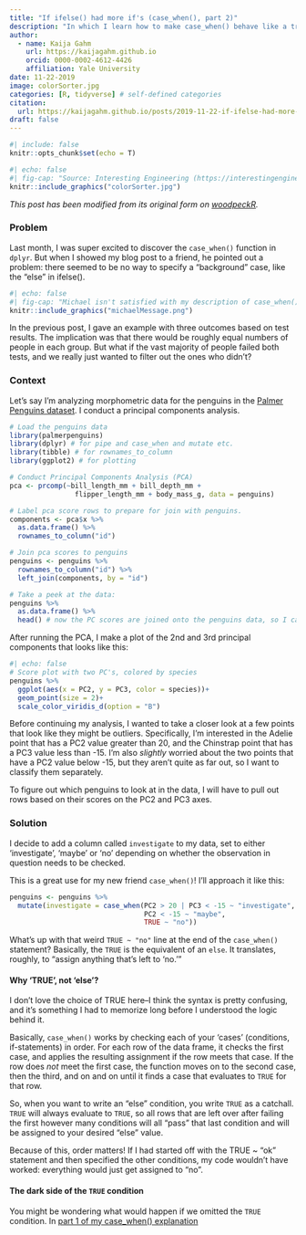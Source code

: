 ```yaml
---
title: "If ifelse() had more if's (case_when(), part 2)"
description: "In which I learn how to make case_when() behave like a true if/else, including the else part. What happens when you only want to assign particular outcomes to a few cases, without touching the rest? Or if you want to bulk-assign all the unspecified cases to one outcome? The syntax is weird, but it works."
author:
  - name: Kaija Gahm
    url: https://kaijagahm.github.io
    orcid: 0000-0002-4612-4426
    affiliation: Yale University
date: 11-22-2019
image: colorSorter.jpg
categories: [R, tidyverse] # self-defined categories
citation: 
  url: https://kaijagahm.github.io/posts/2019-11-22-if-ifelse-had-more-ifs-and-an-else
draft: false
---
```


```r
#| include: false
knitr::opts_chunk$set(echo = T)
```

```r
#| echo: false
#| fig-cap: "Source: Interesting Engineering (https://interestingengineering.com/video/make-your-very-own-arduino-based-color-candy-sorting-machine)"
knitr::include_graphics("colorSorter.jpg")
```

*This post has been modified from its original form on [woodpeckR](https://thewoodpeckr.wordpress.com/2019/11/22/if-ifelse-had-more-ifs-and-an-else/).*

### Problem

Last month, I was super excited to discover the `case_when()` function in `dplyr`. But when I showed my blog post to a friend, he pointed out a problem: there seemed to be no way to specify a “background” case, like the “else” in ifelse(). 

```r
#| echo: false
#| fig-cap: "Michael isn't satisfied with my description of case_when()."
knitr::include_graphics("michaelMessage.png")
```

In the previous post, I gave an example with three outcomes based on test results. The implication was that there would be roughly equal numbers of people in each group. But what if the vast majority of people failed both tests, and we really just wanted to filter out the ones who didn’t?

### Context

Let's say I'm analyzing morphometric data for the penguins in the [Palmer Penguins dataset](https://allisonhorst.github.io/palmerpenguins/articles/intro.html). I conduct a principal components analysis.

```r
# Load the penguins data
library(palmerpenguins)
library(dplyr) # for pipe and case_when and mutate etc.
library(tibble) # for rownames_to_column
library(ggplot2) # for plotting

# Conduct Principal Components Analysis (PCA)
pca <- prcomp(~bill_length_mm + bill_depth_mm + 
                flipper_length_mm + body_mass_g, data = penguins)

# Label pca score rows to prepare for join with penguins.
components <- pca$x %>% 
  as.data.frame() %>%
  rownames_to_column("id")

# Join pca scores to penguins
penguins <- penguins %>%
  rownames_to_column("id") %>% 
  left_join(components, by = "id")
```

```r
# Take a peek at the data:
penguins %>%
  as.data.frame() %>%
  head() # now the PC scores are joined onto the penguins data, so I can use it in plotting.
```

After running the PCA, I make a plot of the 2nd and 3rd principal components that looks like this: 
```r
#| echo: false
# Score plot with two PC's, colored by species
penguins %>%
  ggplot(aes(x = PC2, y = PC3, color = species))+
  geom_point(size = 2)+
  scale_color_viridis_d(option = "B")
```

Before continuing my analysis, I wanted to take a closer look at a few points that look like they might be outliers. Specifically, I'm interested in the Adelie point that has a PC2 value greater than 20, and the Chinstrap point that has a PC3 value less than -15. I'm also *slightly* worried about the two points that have a PC2 value below -15, but they aren't quite as far out, so I want to classify them separately.

To figure out which penguins to look at in the data, I will have to pull out rows based on their scores on the PC2 and PC3 axes.

### Solution

I decide to add a column called `investigate` to my data, set to either 'investigate', 'maybe' or 'no' depending on whether the observation in question needs to be checked.

This is a great use for my new friend `case_when()`! I'll approach it like this:

```r
penguins <- penguins %>%
  mutate(investigate = case_when(PC2 > 20 | PC3 < -15 ~ "investigate",
                                 PC2 < -15 ~ "maybe",
                                 TRUE ~ "no"))
```

What’s up with that weird `TRUE ~ "no"` line at the end of the `case_when()` statement? Basically, the `TRUE` is the equivalent of an `else`. It translates, roughly, to "assign anything that’s left to 'no.'"

#### Why 'TRUE', not 'else'?
I don't love the choice of TRUE here--I think the syntax is pretty confusing, and it's something I had to memorize long before I understood the logic behind it.

Basically, `case_when()` works by checking each of your 'cases' (conditions, if-statements) in order. For each row of the data frame, it checks the first case, and applies the resulting assignment if the row meets that case. If the row does *not* meet the first case, the function moves on to the second case, then the third, and on and on until it finds a case that evaluates to `TRUE` for that row.

So, when you want to write an "else" condition, you write `TRUE` as a catchall. `TRUE` will always evaluate to `TRUE`, so all rows that are left over after failing the first however many conditions will all "pass" that last condition and will be assigned to your desired "else" value. 

Because of this, order matters! If I had started off with the TRUE ~ "ok" statement and then specified the other conditions, my code wouldn’t have worked: everything would just get assigned to “no”.

#### The dark side of the `TRUE` condition

You might be wondering what would happen if we omitted the `TRUE` condition. In [part 1 of my case_when() explanation](https://kaijagahm.github.io/posts/2019-10-11-if-ifelse-had-more-ifs)





